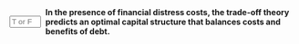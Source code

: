 ::: {.question-block}

<form onsubmit="event.preventDefault(); checkAnswerBox('module9_tf_q37','T')" style="display: flex; align-items: center; gap: 8px;">
  <input type="text" id="module9_tf_q37" name="module9_tf_q37" maxlength="1" placeholder="T or F" style="width: 55px;" data-correct-answer="T" /> 
  <label for="module9_tf_q37"><strong>In the presence of financial distress costs, the trade-off theory predicts an optimal capital structure that balances costs and benefits of debt.</strong></label>
</form>

<div id="feedback-module9_tf_q37" class="feedback" data-status="" style="display:none;">
TRUE. The trade-off theory states that firms balance the tax advantages of debt with the expected costs of financial distress to determine an optimal leverage level.
</div>

:::
